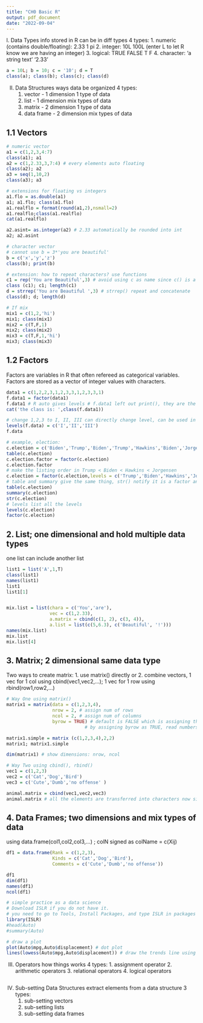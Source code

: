 ```yaml
---
title: "CH0 Basic R"
output: pdf_document
date: "2022-09-04"
---
```


I. Data Types
  info stored in R can be in diff types 
  4 types:
    1. numeric (contains double/floating): 2.33  1  pi
    2. integer: 10L 100L (enter L to let R know we are having an integer)
    3. logical: TRUE FALSE T F
    4. character: 'a string text'  '2.33'
```r
a = 10L; b = 10; c = '10'; d = T
class(a); class(b); class(c); class(d)
```

II. Data Structures
  ways data be organized
  4 types:
    1. vector - 1 dimension 1 type of data
    2. list - 1 dimension mix types of data
    3. matrix - 2 dimension 1 type of data
    4. data frame - 2 dimension mix types of data
    
## 1.1 Vectors
```r
# numeric vector
a1 = c(1,2,3,4:7)
class(a1); a1
a2 = c(1,2.33,3,7:4) # every elements auto floating
class(a2); a2
a3 = seq(1,10,2)
class(a3); a3

# extensions for floating vs integers
a1.flo = as.double(a1)
a1; a1.flo; class(a1.flo)
a1.realflo = format(round(a1,2),nsmall=2)
a1.realflo;class(a1.realflo)
cat(a1.realflo)

a2.asint= as.integer(a2) # 2.33 automatically be rounded into int
a2; a2.asint

# character vector
# cannot use b = 3*'you are beautiful'
b = c('x','y','z')
class(b); print(b)

# extension: how to repeat characters? use functions
c1 = rep('You are Beautiful',3) # avoid using c as name since c() is a build-in function name
class (c1); c1; length(c1)
d = strrep('You are Beautiful ',3) # strrep() repeat and concatenate
class(d); d; length(d)

# If mix
mix1 = c(1,2,'hi')
mix1; class(mix1)
mix2 = c(T,F,1)
mix2; class(mix2)
mix3 = c(T,F,1,'hi')
mix3; class(mix3)
```
## 1.2 Factors
Factors are variables in R that often refereed as categorical variables.
Factors are stored as a vector of integer values with characters.
```r
data1 = c(1,2,2,3,1,2,3,3,1,2,3,3,1)
f.data1 = factor(data1)
f.data1 # R auto gives levels # f.data1 left out print(), they are the same thing
cat('the class is: ',class(f.data1))

# change 1,2,3 to I, II, III can directly change level, can be used in encrypting
levels(f.data) = c('I','II','III')
f.data

# example, election:
c.election = c('Biden','Trump','Biden','Trump','Hawkins','Biden','Jorgensen','Biden')
table(c.election)
c.election.factor = factor(c.election)
c.election.factor
# make the listing order in Trump < Biden < Hawkins < Jorgensen
c.election = factor(c.election,levels = c('Trump','Biden','Hawkins','Jorgensen'),ordered = T)
# table and summary give the same thing, str() notify it is a factor and gives some basic info
table(c.election)
summary(c.election)
str(c.election)
# levels list all the levels
levels(c.election)
factor(c.election)
```
## 2. List; one dimensional and hold multiple data types
   one list can include another list
```r
list1 = list('A',1,T)
class(list1)
names(list1)
list1
list1[1]


mix.list = list(chara = c('You','are'),
                vec = c(1,2.33),
                a.matrix = cbind(c(1, 2), c(3, 4)),
                a.list = list(c(5,6.3), c('Beautiful', '!')))
names(mix.list)
mix.list
mix.list[4]

```
## 3. Matrix; 2 dimensional same data type
  Two ways to create matrix: 
    1. use matrix() directly or 
    2. combine vectors, 1 vec for 1 col using cbind(vec1,vec2,...); 1 vec for 1 row using rbind(row1,row2,...) 
```r
# Way One using matrix()
matrix1 = matrix(data = c(1,2,3,4), 
                 nrow = 2, # assign num of rows
                 ncol = 2, # assign num of columns
                 byrow = TRUE) # default is FALSE which is assigning the num vertically, 
                             # by assigning byrow as TRUE, read numbers horizontally

matrix1.simple = matrix (c(1,2,3,4),2,2)
matrix1; matrix1.simple

dim(matrix1) # show dimensions: nrow, ncol

# Way Two using cbind(), rbind()
vec1 = c(1,2,3)
vec2 = c('Cat','Dog','Bird')
vec3 = c('Cute','Dumb','no offense' )

animal.matrix = cbind(vec1,vec2,vec3)
animal.matrix # all the elements are transferred into characters now since matrix can only store one type of data
```

## 4. Data Frames; two dimensions and mix types of data
   using data.frame(col1,col2,col3,...) ; colN signed as colName = c(Xij) 
```r
df1 = data.frame(Rank = c(1,2,3),
                 Kinds = c('Cat','Dog','Bird'),
                 Comments = c('Cute','Dumb','no offense'))

df1
dim(df1)
names(df1)
ncol(df1)

# simple practice as a data science
# Download ISLR if you do not have it.
# you need to go to Tools, Install Packages, and type ISLR in packages
library(ISLR)
#head(Auto)
#summary(Auto)

# draw a plot
plot(Auto$mpg,Auto$displacement) # dot plot
lines(lowess(Auto$mpg,Auto$displacement)) # draw the trends line using lines(lowess(x,y))
```

III. Operators
  how things works
  4 types:
    1. assignment operator
    2. arithmetic operators
    3. relational operators
    4. logical operators
```r

```

IV. Sub-setting Data Structures
  extract elements from a data structure
  3 types:
    1. sub-setting vectors
    2. sub-setting lists
    3. sub-setting data frames
```r

```

    